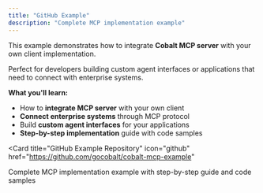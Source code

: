 ```yaml
---
title: "GitHub Example"
description: "Complete MCP implementation example"
---
```


<meta http-equiv="refresh" content="0; url=https://github.com/gocobalt/cobalt-mcp-example" />

This example demonstrates how to integrate **Cobalt MCP server** with your own client implementation.

<Info>
Perfect for developers building custom agent interfaces or applications that need to connect with enterprise systems.
</Info>

**What you'll learn:**
- How to **integrate MCP server** with your own client
- **Connect enterprise systems** through MCP protocol
- Build **custom agent interfaces** for your applications
- **Step-by-step implementation** guide with code samples


<Card 
  title="GitHub Example Repository" 
  icon="github" 
  href="https://github.com/gocobalt/cobalt-mcp-example"
>
  Complete MCP implementation example with step-by-step guide and code samples
</Card> 